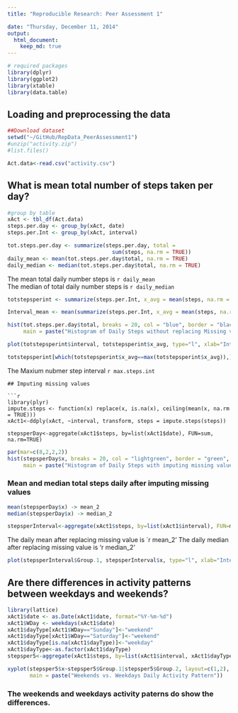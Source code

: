```yaml
---
title: "Reproducible Research: Peer Assessment 1"

date: "Thursday, December 11, 2014"
output: 
  html_document:
    keep_md: true
---
```


```r
# required packages
library(dplyr)
library(ggplot2)
library(xtable)
library(data.table)
```
## Loading and preprocessing the data

```r
##Download dataset
setwd("~/GitHub/RepData_PeerAssessment1")
#unzip("activity.zip")
#list.files()

Act.data<-read.csv("activity.csv")
```
## What is mean total number of steps taken per day?
```r
#group by table
xAct <- tbl_df(Act.data)
steps.per.day <- group_by(xAct, date)
steps.per.Int <- group_by(xAct, interval)

tot.steps.per.day <- summarize(steps.per.day, total = 
                                 sum(steps, na.rm = TRUE))
daily_mean <- mean(tot.steps.per.day$total, na.rm = TRUE)
daily_median <- median(tot.steps.per.day$total, na.rm = TRUE)
```
The mean total daily number steps is `r daily_mean`     
The median of total daily number steps is `r daily_median` 

```r
totstepsperint <- summarize(steps.per.Int, x_avg = mean(steps, na.rm = TRUE))

Interval_mean <- mean(summarize(steps.per.Int, x_avg = mean(steps, na.rm = TRUE))$x_avg, na.rm = TRUE)

hist(tot.steps.per.day$total, breaks = 20, col = "blue", border = "black", 
     main = paste("Histogram of Daily Steps without replacing Missing vbalue"), ylab = "Frequency", xlab = "steps")

```

```r

plot(totstepsperint$interval, totstepsperint$x_avg, type="l", xlab="Interval", ylab="Number of Steps", main = paste("Number of steps per 5 minutes interval"))

```

```r
totstepsperint[which(totstepsperint$x_avg==max(totstepsperint$x_avg)),]$interval -> max.steps.int
```
The Maxium nubmer step interval `r max.steps.int`

```       
## Imputing missing values

```r
library(plyr)
impute.steps <- function(x) replace(x, is.na(x), ceiling(mean(x, na.rm = TRUE)))
xAct1<-ddply(xAct, ~interval, transform, steps = impute.steps(steps))

stepsperDay<-aggregate(xAct1$steps, by=list(xAct1$date), FUN=sum, na.rm=TRUE)
```
```r
par(mar=c(8,2,2,2))
hist(stepsperDay$x, breaks = 20, col = "lightgreen", border = "green", 
     main = paste("Histogram of Daily Steps with imputing missing value"), ylab = "count", xlab = "steps")
```

### Mean and median total steps daily after imputing missing values
```r
mean(stepsperDay$x) -> mean_2 
median(stepsperDay$x) -> median_2

stepsperInterval<-aggregate(xAct1$steps, by=list(xAct1$interval), FUN=mean, na.rm=TRUE)
```
The daily mean after replacing missing value is `r mean_2'
The daily median after replacing missing value is 'r median_2'

```r

plot(stepsperInterval$Group.1, stepsperInterval$x, type="l", xlab="Interval", ylab="Number of Steps", main = paste("average # of steps per evey 5 minutes after missing value replaced"))

```

## Are there differences in activity patterns between weekdays and weekends?
```r
library(lattice)
xAct1$date <- as.Date(xAct1$date, format="%Y-%m-%d")
xAct1$WDay <- weekdays(xAct1$date)
xAct1$dayType[xAct1$WDay=="Sunday"]<-"weekend"
xAct1$dayType[xAct1$WDay=="Saturday"]<-"weekend"
xAct1$dayType[is.na(xAct1$dayType)]<-"weekday"
xAct1$dayType<-as.factor(xAct1$dayType)
stepsper5<-aggregate(xAct1$steps, by=list(xAct1$interval, xAct1$dayType), FUN=mean, na.rm=TRUE)

xyplot(stepsper5$x~stepsper5$Group.1|stepsper5$Group.2, layout=c(1,2), type="l", xlab="Interval", ylab="Number of steps", 
       main = paste("Weekends vs. Weekdays Daily Activity Pattern"))
```
### The weekends and weekdays activity paterns do show the differences. 